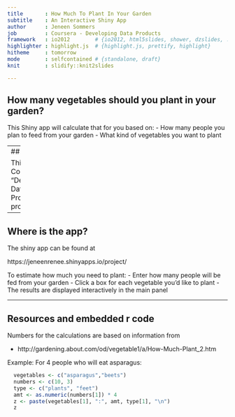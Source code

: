 ---
title       : How Much To Plant In Your Garden
subtitle    : An Interactive Shiny App
author      : Jeneen Sommers
job         : Coursera - Developing Data Products
framework   : io2012        # {io2012, html5slides, shower, dzslides, ...}
highlighter : highlight.js  # {highlight.js, prettify, highlight}
hitheme     : tomorrow  
mode        : selfcontained # {standalone, draft}
knit        : slidify::knit2slides

---

## How many vegetables should you plant in your garden?  

This Shiny app will calculate that for you based on:
 - How many people you plan to feed from your garden
 - What kind of vegetables you want to plant

---
## Why?

This is for a Coursera "Developing Data Products" project.  

---

## Where is the app?

The shiny app can be found at

https://jeneenrenee.shinyapps.io/project/

To estimate how much you need to plant:
 - Enter how many people will be fed from your garden
 - Click a box for each vegetable you'd like to plant
 - The results are displayed interactively in the main panel

---
## Resources and embedded r code

Numbers for the calculations are based on information from

- http://gardening.about.com/od/vegetable1/a/How-Much-Plant_2.htm

Example:  For 4 people who will eat asparagus:
```{r}
  vegetables <- c("asparagus","beets")
  numbers <- c(10, 3)
  type <- c("plants", "feet")
  amt <- as.numeric(numbers[1]) * 4
  z <- paste(vegetables[1], ":", amt, type[1], "\n")
  z
```
